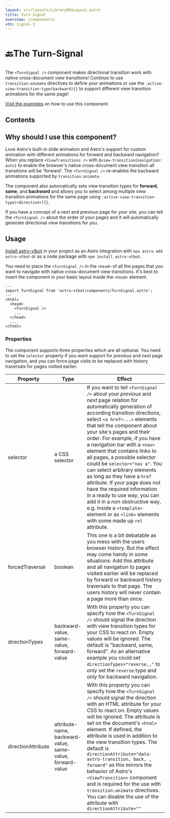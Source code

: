 ```yaml
---
layout: src/layouts/LibraryMdxLayout.astro
title: Turn-Signal
overview: /components/
vtn: signal-3
---
```





<h1 style="display: inline-block; view-transition-name: signal1"><span style="display:inline-block; view-transition-name:signal-2;">🔙 </span>The Turn-Signal</h1>


The `<TurnSignal />` component makes directional transition work with native cross-document view transitions! Continue to use `transition:animate` directives to define your animations or use the `:active-view-transition-type(backward){}` to support different view transition animations for the same page!

[Visit the examples](/signal-demo/) on how to use this component.

## Contents

## Why should I use this component?

Love Astro's built-in slide animation and Astro's support for custom animation with different animations for forward and backward navigation? When you replace `<ViewTransitions />` with `@view-transition{navigation: auto}` to enable the browser's native cross-document view transition all transitions will be 'forward'. The `<TurnSignal />` re-enables the backward animations supported by `transition:animate`.

The component also automatically sets view transition types for **forward**, **same**, and **backward** and allows you to select among multiple view transition animations for the same page using `:active-view-transition-type(<direction>){}`.

If you have a concept of a next and previous page for your site, you can tell the `<TurnSignal />` about the order of your pages and it will automatically generate directional view transitions for you.



## Usage

[Install astro-vtbot](../Installation/) in your project as an Astro integration with `npx astro add astro-vtbot` or as a node package with `npm install astro-vtbot`.

You need to place the `<TurnSignal />` in the `<head>` of all the pages that you want to navigate with native cross-document view transitions. It's best to insert the component in your basic layout inside the `<head>` element.

```astro title="MyLayout.astro" ins={2,6}
---
import TurnSignal from 'astro-vtbot/components/TurnSignal.astro';
---
<html>
  <head>
    <TurnSignal />
    ...
  </head>
  ...
</html>
```

### Properties

The component supports three properties which are all optional. You need to set the `selector` property if you want support for _previous_ and _next_ page navigation, and you can force page visits to be replaced with history traversals for pages visited earlier.

|   Property | Type | Effect |
|------------|------|--------|
| selector | a CSS selector | If you want to tell `<TurnSignal />` about your _previous_ and _next_ page relation for automatically generation of according transition directions, select `<a href=...>` elements that tell the component about your site's pages  and their order. For example, if you have a navigation bar with a `<nav>` element that contains links to all pages, a possible selector could be `selector="nav a"`. You can select arbitrary elements as long as they have a `href` attribute. If your page does not have the required information in a ready to use way, you can add it in a non obstructive way, e.g. inside a `<template>` element or as `<link>` elements with some made up `rel` attribute.|
| forcedTraversal | boolean | This one is a bit debatable as you mess with the users browser history. But the effect may come handy in some situations: Add this attribute and all navigation to pages visited earlier will be replaced by forward or backward history traversals to that page. The users history will never contain a page more than once.|
|directionTypes|backward-value, same-value, forward-value| With this property you can specify how the `<TurnSignal />` should signal the direction with view transition types for your CSS to react on. Empty values will be ignored. The default is "backward, same, forward". As an alternative example you could set `directionTypes="reverse,,"` to only set the `reverse` type and only for backward navigation.
|directionAttribute|attribute-name, backward-value, same-value, forward-value| With this property you can specify how the `<TurnSignal />` should signal the direction with an HTML attribute for your CSS to react on. Empty values will be ignored. The attribute is set on the document's `<html>` element. If defined, the attribute is used in addition to the view transition types. The default is `directionAttribute="data-astro-transition, back, , forward"` as this mirrors the behavior of Astro's `<ViewTransition>` component and is required for the use with `transition:animate` directives. You can disable the use of the attribute with `directionAttribute=""`



